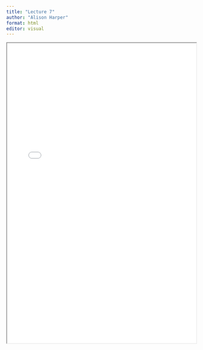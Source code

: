 ```yaml
---
title: "Lecture 7"
author: "Alison Harper"
format: html
editor: visual
---
```


::: {.callout-tip title="Lecture 7 materials for 2023_2024:" collapse="true"}
<iframe width="100%" height="800" src="BEM2031_Lecture_7.pdf">

</iframe>

\
:::
